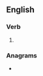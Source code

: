 ==English==

===Verb===
{{head|en|verb form}}

# {{en-past of|emphasise}}

===Anagrams===
* {{anagrams|en|a=adeehimpss|de-emphasis|deemphasis}}